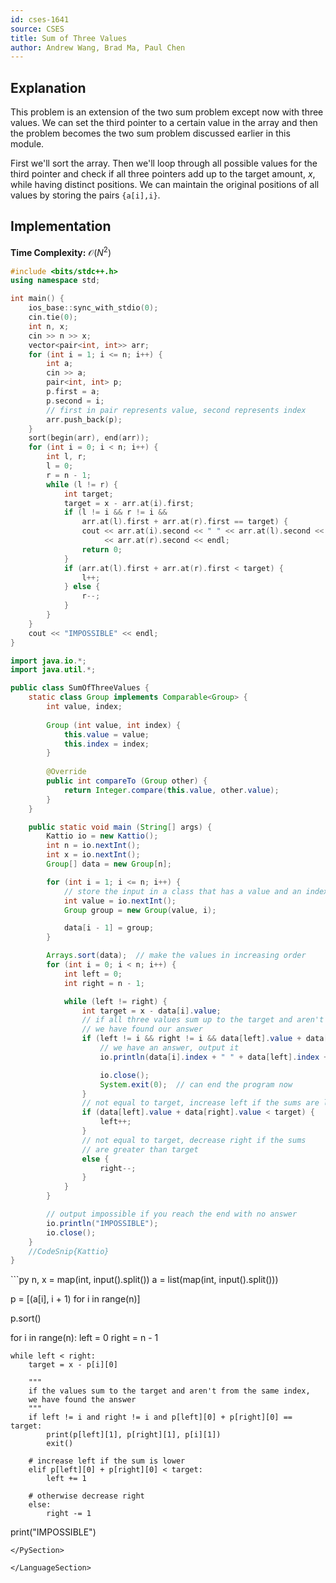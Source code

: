 ```yaml
---
id: cses-1641
source: CSES
title: Sum of Three Values
author: Andrew Wang, Brad Ma, Paul Chen
---
```


## Explanation
This problem is an extension of the two sum problem except now with three
values. We can set the third pointer to a certain value in the array and then
the problem becomes the two sum problem discussed earlier in this module.

First we'll sort the array. Then we'll loop through all possible values for the
third pointer and check if all three pointers add up to the target amount, $x$,
while having distinct positions. We can maintain the original positions of all
values by storing the pairs `{a[i],i}`.

## Implementation
**Time Complexity:** $\mathcal{O}(N^2)$

<LanguageSection>

<CPPSection>
	
```cpp
#include <bits/stdc++.h>
using namespace std;

int main() {
	ios_base::sync_with_stdio(0);
	cin.tie(0);
	int n, x;
	cin >> n >> x;
	vector<pair<int, int>> arr;
	for (int i = 1; i <= n; i++) {
		int a;
		cin >> a;
		pair<int, int> p;
		p.first = a;
		p.second = i;
		// first in pair represents value, second represents index
		arr.push_back(p);
	}
	sort(begin(arr), end(arr));
	for (int i = 0; i < n; i++) {
		int l, r;
		l = 0;
		r = n - 1;
		while (l != r) {
			int target;
			target = x - arr.at(i).first;
			if (l != i && r != i &&
			    arr.at(l).first + arr.at(r).first == target) {
				cout << arr.at(i).second << " " << arr.at(l).second << " "
				     << arr.at(r).second << endl;
				return 0;
			}
			if (arr.at(l).first + arr.at(r).first < target) {
				l++;
			} else {
				r--;
			}
		}
	}
	cout << "IMPOSSIBLE" << endl;
}
```
	
</CPPSection>
	
<JavaSection>
	
```java
import java.io.*;
import java.util.*;

public class SumOfThreeValues {
	static class Group implements Comparable<Group> {
		int value, index;
		
		Group (int value, int index) {
			this.value = value;
			this.index = index;
		}
		
		@Override
		public int compareTo (Group other) {
			return Integer.compare(this.value, other.value);
		}
	}

	public static void main (String[] args) {
		Kattio io = new Kattio();
		int n = io.nextInt();
		int x = io.nextInt();
		Group[] data = new Group[n];

		for (int i = 1; i <= n; i++) {
			// store the input in a class that has a value and an index
			int value = io.nextInt();
			Group group = new Group(value, i);

			data[i - 1] = group;
		}

		Arrays.sort(data);  // make the values in increasing order
		for (int i = 0; i < n; i++) {
			int left = 0;
			int right = n - 1;

			while (left != right) {
				int target = x - data[i].value;
				// if all three values sum up to the target and aren't from the same index,
				// we have found our answer
				if (left != i && right != i && data[left].value + data[right].value == target) {
					// we have an answer, output it
					io.println(data[i].index + " " + data[left].index + " " + data[right].index);

					io.close();
					System.exit(0);  // can end the program now
				}
				// not equal to target, increase left if the sums are lower
				if (data[left].value + data[right].value < target) {
					left++;
				}
				// not equal to target, decrease right if the sums
				// are greater than target
				else {
					right--;
				}
			}
		}

		// output impossible if you reach the end with no answer
		io.println("IMPOSSIBLE");
		io.close();
	}
	//CodeSnip{Kattio}
}
```
	
</JavaSection>

<PySection>
```py
n, x = map(int, input().split())
a = list(map(int, input().split()))

p = [(a[i], i + 1) for i in range(n)]

p.sort()

for i in range(n):
	left = 0
	right = n - 1

	while left < right:
		target = x - p[i][0]

		"""
		if the values sum to the target and aren't from the same index, 
		we have found the answer
		"""
		if left != i and right != i and p[left][0] + p[right][0] == target:
			print(p[left][1], p[right][1], p[i][1])
			exit()

		# increase left if the sum is lower
		elif p[left][0] + p[right][0] < target:
			left += 1

		# otherwise decrease right
		else:
			right -= 1

print("IMPOSSIBLE")
```
</PySection>
	
</LanguageSection>
